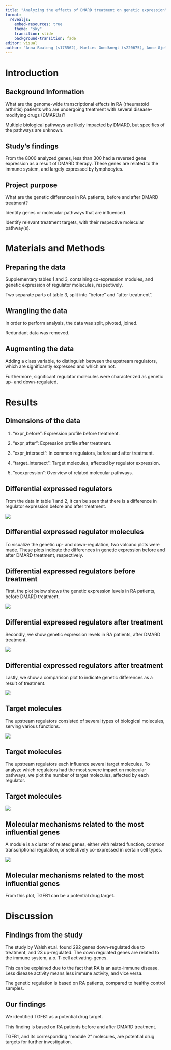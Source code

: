 ```yaml
---
title: "Analyzing the effects of DMARD treatment on genetic expression"
format:
  revealjs:
    embed-resources: true
    theme: "sky"
    transition: slide
    background-transition: fade
editor: visual
author: "Anna Boateng (s175562), Marlies Goedknegt (s220675), Anne Gjelstrup (s194530), Katja Jagd (s185395), Olivia Ronnenberg (s183359)"
---
```


# Introduction

## Background Information

What are the genome-wide transcriptional effects in RA (rheumatoid arthritis) patients who are undergoing treatment with several disease-modifying drugs (DMARDs)?

Multiple biological pathways are likely impacted by DMARD, but specifics of the pathways are unknown.

## Study's findings

From the 8000 analyzed genes, less than 300 had a reversed gene expression as a result of DMARD therapy. These genes are related to the immune system, and largely expressed by lymphocytes.

## Project purpose

What are the genetic differences in RA patients, before and after DMARD treatment?

Identify genes or molecular pathways that are influenced.

Identify relevant treatment targets, with their respective molecular pathway(s).

# Materials and Methods

## Preparing the data

Supplementary tables 1 and 3, containing co-expression modules, and genetic expression of regulator molecules, respectively.

Two separate parts of table 3, split into "before" and "after treatment".

## Wrangling the data

In order to perform analysis, the data was split, pivoted, joined.

Redundant data was removed.

## Augmenting the data

Adding a class variable, to distinguish between the upstream regulators, which are significantly expressed and which are not.

Furthermore, significant regulator molecules were characterized as genetic up- and down-regulated.

# Results

## Dimensions of the data

1.  "expr_before": Expression profile before treatment.

2.  "expr_after": Expression profile after treatment.

3.  "expr_intersect": In common regulators, before and after treatment.

4.  "target_intersect": Target molecules, affected by regulator expression.

5.  "coexpression": Overview of related molecular pathways.

## Differential expressed regulators

From the data in table 1 and 2, it can be seen that there is a difference in regulator expression before and after treatment.

![](images/04_box_plot-01.png){fig-align="center"}

## Differential expressed regulator molecules

To visualize the genetic up- and down-regulation, two volcano plots were made. These plots indicate the differences in genetic expression before and after DMARD treatment, respectively.

## Differential expressed regulators before treatment

First, the plot below shows the genetic expression levels in RA patients, before DMARD treatment.

![](images/05_expr_plot_before-03.png){fig-align="center"}

## Differential expressed regulators after treatment

Secondly, we show genetic expression levels in RA patients, after DMARD treatment.

![](images/05_expr_plot_after-02.png){fig-align="center"}

## Differential expressed regulators after treatment

Lastly, we show a comparison plot to indicate genetic differences as a result of treatment.

![](images/05_comparison_plot-01.png){fig-align="center"}

## Target molecules

The upstream regulators consisted of several types of biological molecules, serving various functions.

![](images/04_pie_chart.png){fig-align="center"}

## Target molecules

The upstream regulators each influence several target molecules. To analyze which regulators had the most severe impact on molecular pathways, we plot the number of target molecules, affected by each regulator.

## Target molecules

![](images/06_targets_plot-03.png){fig-align="center"}

## Molecular mechanisms related to the most influential genes

A module is a cluster of related genes, either with related function, common transcriptional regulation, or selectively co-expressed in certain cell types.

![](images/06_modules_plot-02.png){fig-align="center"}

## Molecular mechanisms related to the most influential genes

From this plot, TGFB1 can be a potential drug target.

# Discussion

## Findings from the study

The study by Walsh et.al. found 292 genes down-regulated due to treatment, and 23 up-regulated. The down regulated genes are related to the immune system, a.o. T-cell activating-genes.

This can be explained due to the fact that RA is an auto-immune disease. Less disease activity means less immune activity, and vice versa.

The genetic regulation is based on RA patients, compared to healthy control samples.

## Our findings

We identified TGFB1 as a potential drug target.

This finding is based on RA patients before and after DMARD treatment.

TGFB1, and its corresponding "module 2" molecules, are potential drug targets for further investigation.
